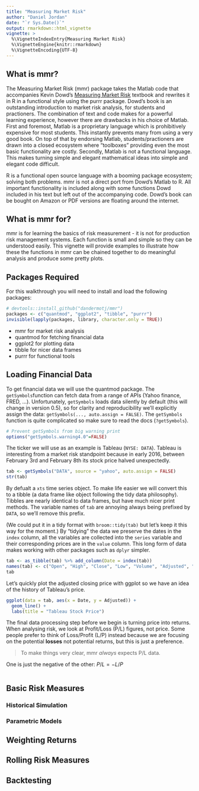 ```yaml
---
title: "Measuring Market Risk"
author: "Daniel Jordan"
date: "`r Sys.Date()`"
output: rmarkdown::html_vignette
vignette: >
  %\VignetteIndexEntry{Measuring Market Risk}
  %\VignetteEngine{knitr::rmarkdown}
  %\VignetteEncoding{UTF-8}
---
```


## What is mmr?

The Measuring Market Risk (mmr) package takes the Matlab code that accompanies Kevin Dowd's [Measuring Market Risk](http://www.kevindowd.org/measuring-market-risk/) textbook and rewrites it in R in a functional style using the purrr package. Dowd's book is an outstanding introduction to market risk analysis, for students and practioners. The combination of text and code makes for a powerful learning experience, however there are drawbacks in his choice of Matlab. First and foremost, Matlab is a proprietary language which is prohibitively expensive for most students. This instantly prevents many from using a very good book. On top of that by endorsing Matlab, students/practioners are drawn into a closed ecosystem where "toolboxes" providing even the most basic functionality are costly. Secondly, Matlab is not a functional language. This makes turning simple and elegant mathematical ideas into simple and elegant code difficult. 

R is a functional open source language with a booming package ecosystem; solving both problems. mmr is not a direct port from Dowd's Matlab to R. All important functionality is included along with some functions Dowd included in his text but left out of the accompanying code. Dowd's book can be bought on Amazon or PDF versions are floating around the internet. 

## What is mmr for?

mmr is for learning the basics of risk measurement - it is not for production risk management systems. Each function is small and simple so they can be understood easily. This vignette will provide examples to illustrate how these the functions in mmr can be chained together to do meaningful analysis and produce some pretty plots. 

## Packages Required

For this walkthrough you will need to install and load the following packages:

```r
# devtools::install_github("dandermotj/mmr")
packages <- c("quantmod", "ggplot2", "tibble", "purrr")
invisible(lapply(packages, library, character.only = TRUE))
```

 * mmr for market risk analysis
 * quantmod for fetching financial data
 * ggplot2 for plotting data
 * tibble for nicer data frames
 * purrr for functional tools

## Loading Financial Data

To get financial data we will use the quantmod package. The `getSymbols`function can fetch data from a range of APIs (Yahoo finance, FRED, ...). Unfortunately, `getSymbols` loads data silently by default (this will change in version 0.5), so for clarity and reproducibility we'll explicitly assign the data:  `getSymbols(..., auto.assign = FALSE)`. The `getSymbols` function is quite complicated so make sure to read the docs (`?getSymbols`).

```r
# Prevent getSymbols from big warning print
options("getSymbols.warning4.0"=FALSE)
```


The ticker we will use as an example is Tableau (`NYSE: DATA`). Tableau is interesting from a market risk standpoint because in early 2016, between February 3rd and February 8th its stock price halved unexpectedly. 

```r
tab <- getSymbols("DATA", source = "yahoo", auto.assign = FALSE)
str(tab)
```

By defualt a `xts` time series object. To make life easier we will convert this to a tibble (a data frame like object following the tidy data  philosophy). Tibbles are nearly identical to data frames, but have much nicer print methods. The variable names of `tab` are annoying always being prefixed by `DATA`, so we'll remove this prefix.

(We could put it in a tidy format with `broom::tidy(tab)` but let's keep it this way for the moment.) By "tidying" the data we preserve the dates in the `index` column, all the variables are collected into the `series` variable and their corresponding prices are in the `value` column. This long form of data makes working with other packages such as `dplyr` simpler. 

```r
tab <- as_tibble(tab) %>% add_column(Date = index(tab))
names(tab) <- c("Open", "High", "Close", "Low", "Volume", "Adjusted", "Date")
tab
```

Let's quickly plot the adjusted closing price with ggplot so we have an idea of the history of Tableau's price.

```r
ggplot(data = tab, aes(x = Date, y = Adjusted)) +
  geom_line() +
  labs(title = "Tableau Stock Price")
```

The final data processing step before we begin is turning price into returns. When analysing risk, we look at Profit/Loss (P/L) figures, not price. Some people prefer to think of Loss/Profit (L/P) instead because we are focusing on the potential **losses** not potential returns, but this is just a preference. 

> To make things very clear, mmr *always* expects P/L data.

One is just the negative of the other: $P/L = -L/P$

```r

```

## Basic Risk Measures


### Historical Simulation

### Parametric Models

## Weighting Returns

## Rolling Risk Measures

## Backtesting



